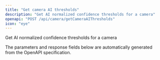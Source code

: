 ```yaml
---
title: "Get camera AI thresholds"
description: "Get AI normalized confidence thresholds for a camera"
openapi: "POST /api/camera/getCameraAIThresholds"
icon: "eye"
---
```


Get AI normalized confidence thresholds for a camera

<Note>
The parameters and response fields below are automatically generated from the OpenAPI specification.
</Note>
